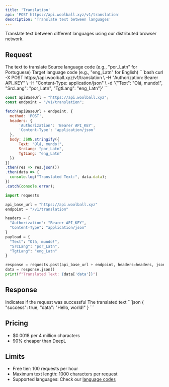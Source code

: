 ```yaml
---
title: 'Translation'
api: 'POST https://api.woolball.xyz/v1/translation'
description: 'Translate text between languages'
---
```


Translate text between different languages using our distributed browser network.

## Request

<ParamField body="Text" type="string" required>
  The text to translate
</ParamField>

<ParamField body="SrcLang" type="string" required>
  Source language code (e.g., "por_Latn" for Portuguese)
</ParamField>

<ParamField body="TgtLang" type="string" required>
  Target language code (e.g., "eng_Latn" for English)
</ParamField>

<RequestExample>
```bash
curl -X POST https://api.woolball.xyz/v1/translation \
-H "Authorization: Bearer API_KEY" \
-H "Content-Type: application/json" \
-d '{"Text": "Olá, mundo!", "SrcLang": "por_Latn", "TgtLang": "eng_Latn"}'
```

```javascript
const apiBaseUrl = "https://api.woolball.xyz";
const endpoint = "/v1/translation";

fetch(apiBaseUrl + endpoint, {
  method: 'POST',
  headers: {
      'Authorization': 'Bearer API_KEY',
      'Content-Type': 'application/json'
  },
  body: JSON.stringify({
      Text: "Olá, mundo!",
      SrcLang: "por_Latn",
      TgtLang: "eng_Latn"
  })
})
.then(res => res.json())
.then(data => {
  console.log("Translated Text:", data.data);
})
.catch(console.error);
```

```python
import requests

api_base_url = "https://api.woolball.xyz"
endpoint = "/v1/translation"

headers = {
  "Authorization": "Bearer API_KEY",
  "Content-Type": "application/json"
}
payload = {
  "Text": "Olá, mundo!",
  "SrcLang": "por_Latn",
  "TgtLang": "eng_Latn"
}

response = requests.post(api_base_url + endpoint, headers=headers, json=payload)
data = response.json()
print(f"Translated Text: {data['data']}")
```
</RequestExample>

## Response

<ResponseField name="success" type="boolean">
  Indicates if the request was successful
</ResponseField>

<ResponseField name="data" type="string">
  The translated text
</ResponseField>

<ResponseExample>
```json
{
  "success": true,
  "data": "Hello, world!"
}
```
</ResponseExample>

## Pricing

- $0.0018 per 4 million characters
- 90% cheaper than DeepL

## Limits

- Free tier: 100 requests per hour
- Maximum text length: 1000 characters per request
- Supported languages: Check our [language codes](https://github.com/facebookresearch/flores/blob/main/flores200/README.md)
